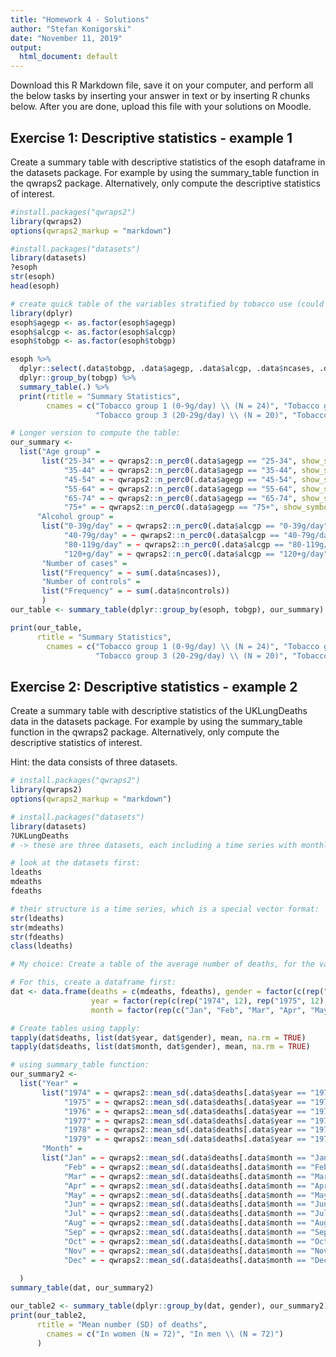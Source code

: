 ```yaml
---
title: "Homework 4 - Solutions"
author: "Stefan Konigorski"
date: "November 11, 2019"
output:
  html_document: default
---
```


Download this R Markdown file, save it on your computer, and perform all the below tasks by inserting your answer in text or by inserting R chunks below. After you are done, upload this file with your solutions on Moodle.

## Exercise 1: Descriptive statistics - example 1

Create a summary table with descriptive statistics of the esoph dataframe in the datasets package. For example by using the summary_table function in the qwraps2 package. Alternatively, only compute the descriptive statistics of interest.

```r
#install.packages("qwraps2")
library(qwraps2)
options(qwraps2_markup = "markdown")

#install.packages("datasets")
library(datasets)
?esoph
str(esoph)
head(esoph)

# create quick table of the variables stratified by tobacco use (could use some polishing of rows, eg only show mean(SD) for ncases and ncontrols, and has imperfect inclusion of tobaccogroup in the rows):
library(dplyr)
esoph$agegp <- as.factor(esoph$agegp)
esoph$alcgp <- as.factor(esoph$alcgp)
esoph$tobgp <- as.factor(esoph$tobgp)

esoph %>%
  dplyr::select(.data$tobgp, .data$agegp, .data$alcgp, .data$ncases, .data$ncontrols) %>%
  dplyr::group_by(tobgp) %>%
  summary_table(.) %>%
  print(rtitle = "Summary Statistics",
        cnames = c("Tobacco group 1 (0-9g/day) \\ (N = 24)", "Tobacco group 2 (10-19g/day) \\ (N = 24)", 
                   "Tobacco group 3 (20-29g/day) \\ (N = 20)", "Tobacco group 4 (30+g/day) \\ (N = 20)"))

# Longer version to compute the table:
our_summary <-
  list("Age group" =
       list("25-34" = ~ qwraps2::n_perc0(.data$agegp == "25-34", show_symbol = TRUE, na_rm = TRUE),
            "35-44" = ~ qwraps2::n_perc0(.data$agegp == "35-44", show_symbol = TRUE, na_rm = TRUE),
            "45-54" = ~ qwraps2::n_perc0(.data$agegp == "45-54", show_symbol = TRUE, na_rm = TRUE),
            "55-64" = ~ qwraps2::n_perc0(.data$agegp == "55-64", show_symbol = TRUE, na_rm = TRUE),
            "65-74" = ~ qwraps2::n_perc0(.data$agegp == "65-74", show_symbol = TRUE, na_rm = TRUE),
            "75+" = ~ qwraps2::n_perc0(.data$agegp == "75+", show_symbol = TRUE, na_rm = TRUE)),
      "Alcohol group" =
       list("0-39g/day" = ~ qwraps2::n_perc0(.data$alcgp == "0-39g/day", show_symbol = TRUE, na_rm = TRUE),
            "40-79g/day" = ~ qwraps2::n_perc0(.data$alcgp == "40-79g/day", show_symbol = TRUE, na_rm = TRUE),
            "80-119g/day" = ~ qwraps2::n_perc0(.data$alcgp == "80-119g/day", show_symbol = TRUE, na_rm = TRUE),
            "120+g/day" = ~ qwraps2::n_perc0(.data$alcgp == "120+g/day", show_symbol = TRUE, na_rm = TRUE)),
       "Number of cases" =
       list("Frequency" = ~ sum(.data$ncases)),
       "Number of controls" =
       list("Frequency" = ~ sum(.data$ncontrols))
       )
our_table <- summary_table(dplyr::group_by(esoph, tobgp), our_summary)

print(our_table,
      rtitle = "Summary Statistics",
        cnames = c("Tobacco group 1 (0-9g/day) \\ (N = 24)", "Tobacco group 2 (10-19g/day) \\ (N = 24)", 
                   "Tobacco group 3 (20-29g/day) \\ (N = 20)", "Tobacco group 4 (30+g/day) \\ (N = 20)"))

```

## Exercise 2: Descriptive statistics - example 2

Create a summary table with descriptive statistics of the UKLungDeaths data in the datasets package. For example by using the summary_table function in the qwraps2 package. Alternatively, only compute the descriptive statistics of interest.

Hint: the data consists of three datasets.

```r
# install.packages("qwraps2")
library(qwraps2)
options(qwraps2_markup = "markdown")

# install.packages("datasets")
library(datasets)
?UKLungDeaths 
# -> these are three datasets, each including a time series with monthly deaths from bronchitis, emphysema and asthma, from January 1974 to December 1979, for both sexes together (ldeaths), and stratified by sex into mdeaths (for males) and fdeaths (for females)

# look at the datasets first:
ldeaths
mdeaths
fdeaths

# their structure is a time series, which is a special vector format:
str(ldeaths)
str(mdeaths)
str(fdeaths)
class(ldeaths)

# My choice: Create a table of the average number of deaths, for the variables year and month, stratified by gender.

# For this, create a dataframe first:
dat <- data.frame(deaths = c(mdeaths, fdeaths), gender = factor(c(rep("male", length(mdeaths)), rep("female", length(fdeaths)))), 
                  year = factor(rep(c(rep("1974", 12), rep("1975", 12), rep("1976", 12), rep("1977", 12), rep("1978", 12), rep("1979", 12)), 2)), 
                  month = factor(rep(c("Jan", "Feb", "Mar", "Apr", "May", "Jun", "Jul", "Aug", "Sep", "Oct", "Nov", "Dec"), 12)))

# Create tables using tapply:
tapply(dat$deaths, list(dat$year, dat$gender), mean, na.rm = TRUE)
tapply(dat$deaths, list(dat$month, dat$gender), mean, na.rm = TRUE)

# using summary_table function:
our_summary2 <-
  list("Year" =
       list("1974" = ~ qwraps2::mean_sd(.data$deaths[.data$year == "1974"], denote_sd = "paren", na_rm = TRUE, show_n = "never"),
            "1975" = ~ qwraps2::mean_sd(.data$deaths[.data$year == "1975"], denote_sd = "paren", na_rm = TRUE, show_n = "never"),
            "1976" = ~ qwraps2::mean_sd(.data$deaths[.data$year == "1976"], denote_sd = "paren", na_rm = TRUE, show_n = "never"),
            "1977" = ~ qwraps2::mean_sd(.data$deaths[.data$year == "1977"], denote_sd = "paren", na_rm = TRUE, show_n = "never"),
            "1978" = ~ qwraps2::mean_sd(.data$deaths[.data$year == "1978"], denote_sd = "paren", na_rm = TRUE, show_n = "never"),
            "1979" = ~ qwraps2::mean_sd(.data$deaths[.data$year == "1979"], denote_sd = "paren", na_rm = TRUE, show_n = "never")),
       "Month" =
       list("Jan" = ~ qwraps2::mean_sd(.data$deaths[.data$month == "Jan"], denote_sd = "paren", na_rm = TRUE, show_n = "never"),
            "Feb" = ~ qwraps2::mean_sd(.data$deaths[.data$month == "Feb"], denote_sd = "paren", na_rm = TRUE, show_n = "never"),
            "Mar" = ~ qwraps2::mean_sd(.data$deaths[.data$month == "Mar"], denote_sd = "paren", na_rm = TRUE, show_n = "never"),
            "Apr" = ~ qwraps2::mean_sd(.data$deaths[.data$month == "Apr"], denote_sd = "paren", na_rm = TRUE, show_n = "never"),
            "May" = ~ qwraps2::mean_sd(.data$deaths[.data$month == "May"], denote_sd = "paren", na_rm = TRUE, show_n = "never"),
            "Jun" = ~ qwraps2::mean_sd(.data$deaths[.data$month == "Jun"], denote_sd = "paren", na_rm = TRUE, show_n = "never"),
            "Jul" = ~ qwraps2::mean_sd(.data$deaths[.data$month == "Jul"], denote_sd = "paren", na_rm = TRUE, show_n = "never"),
            "Aug" = ~ qwraps2::mean_sd(.data$deaths[.data$month == "Aug"], denote_sd = "paren", na_rm = TRUE, show_n = "never"),
            "Sep" = ~ qwraps2::mean_sd(.data$deaths[.data$month == "Sep"], denote_sd = "paren", na_rm = TRUE, show_n = "never"),
            "Oct" = ~ qwraps2::mean_sd(.data$deaths[.data$month == "Oct"], denote_sd = "paren", na_rm = TRUE, show_n = "never"),
            "Nov" = ~ qwraps2::mean_sd(.data$deaths[.data$month == "Nov"], denote_sd = "paren", na_rm = TRUE, show_n = "never"),
            "Dec" = ~ qwraps2::mean_sd(.data$deaths[.data$month == "Dec"], denote_sd = "paren", na_rm = TRUE, show_n = "never"))
       
  )
summary_table(dat, our_summary2)

our_table2 <- summary_table(dplyr::group_by(dat, gender), our_summary2)
print(our_table2,
      rtitle = "Mean number (SD) of deaths",
        cnames = c("In women (N = 72)", "In men \\ (N = 72)")
      )
```

